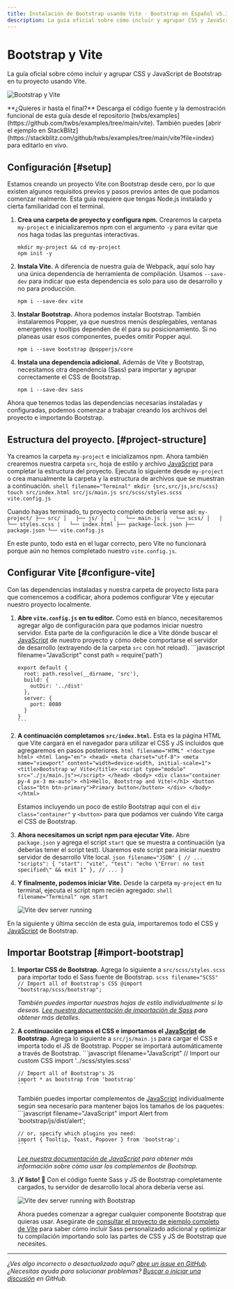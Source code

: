 ```yaml
---
title: Instalación de Bootstrap usando Vite · Bootstrap en Español v5.3
description: La guía oficial sobre cómo incluir y agrupar CSS y JavaScript de Bootstrap en tu proyecto usando Vite.
---
```


# Bootstrap y Vite

La guía oficial sobre cómo incluir y agrupar CSS y JavaScript de Bootstrap en tu proyecto usando Vite.

![Bootstrap y Vite](/bootstrap/5.3/assets/img/guides/bootstrap-vite.png)

<Callout type="info" emoji="">
**¿Quieres ir hasta el final?** Descarga el código fuente y la demostración funcional de esta guía desde el repositorio [twbs/examples](https://github.com/twbs/examples/tree/main/vite). También puedes [abrir el ejemplo en StackBlitz](https://stackblitz.com/github/twbs/examples/tree/main/vite?file=index) para editarlo en vivo.
</Callout>

<MainBanner />

## Configuración [#setup]

Estamos creando un proyecto Vite con Bootstrap desde cero, por lo que existen algunos requisitos previos y pasos previos antes de que podamos comenzar realmente. Esta guía requiere que tengas Node.js instalado y cierta familiaridad con el terminal.

1.  **Crea una carpeta de proyecto y configura npm.** Crearemos la carpeta `my-project` e inicializaremos npm con el argumento `-y` para evitar que nos haga todas las preguntas interactivas.
    ```shell filename="Terminal"
    mkdir my-project && cd my-project
    npm init -y
    ```
    
2.  **Instala Vite.** A diferencia de nuestra guía de Webpack, aquí solo hay una única dependencia de herramienta de compilación. Usamos `--save-dev` para indicar que esta dependencia es solo para uso de desarrollo y no para producción.
    ```shell filename="Terminal"
    npm i --save-dev vite
    ``` 
    
3.  **Instalar Bootstrap.** Ahora podemos instalar Bootstrap. También instalaremos Popper, ya que nuestros menús desplegables, ventanas emergentes y tooltips dependen de él para su posicionamiento. Si no planeas usar esos componentes, puedes omitir Popper aquí.
    ```shell filename="Terminal"
    npm i --save bootstrap @popperjs/core
    ```
    
4.  **Instala una dependencia adicional.** Además de Vite y Bootstrap, necesitamos otra dependencia (Sass) para importar y agrupar correctamente el CSS de Bootstrap.
    ```shell filename="Terminal"
    npm i --save-dev sass
    ```
    

Ahora que tenemos todas las dependencias necesarias instaladas y configuradas, podemos comenzar a trabajar creando los archivos del proyecto e importando Bootstrap.

## Estructura del proyecto. [#project-structure]

Ya creamos la carpeta `my-project` e inicializamos npm. Ahora también crearemos nuestra carpeta `src`, hoja de estilo y archivo [JavaScript](https://esdocu.dev/javascript) para completar la estructura del proyecto. Ejecuta lo siguiente desde `my-project` o crea manualmente la carpeta y la estructura de archivos que se muestran a continuación.
    ```shell filename="Terminal"
    mkdir {src,src/js,src/scss}
    touch src/index.html src/js/main.js src/scss/styles.scss vite.config.js
    ```

Cuando hayas terminado, tu proyecto completo debería verse así:
    ```
    my-project/
    ├── src/
    │   ├── js/
    │   │   └── main.js
    │   └── scss/
    │   |   └── styles.scss
    |   └── index.html
    ├── package-lock.json
    ├── package.json
    └── vite.config.js
    ```

En este punto, todo está en el lugar correcto, pero Vite no funcionará porque aún no hemos completado nuestro `vite.config.js`.

## Configurar Vite [#configure-vite]

Con las dependencias instaladas y nuestra carpeta de proyecto lista para que comencemos a codificar, ahora podemos configurar Vite y ejecutar nuestro proyecto localmente.

1.  **Abre `vite.config.js` en tu editor.** Como está en blanco, necesitaremos agregar algo de configuración para que podamos iniciar nuestro servidor. Esta parte de la configuración le dice a Vite dónde buscar el [JavaScript](https://esdocu.dev/javascript) de nuestro proyecto y cómo debe comportarse el servidor de desarrollo (extrayendo de la carpeta `src` con hot reload).
        ```javascript filename="JavaScript"
        const path = require('path')
        
        export default {
          root: path.resolve(__dirname, 'src'),
          build: {
            outDir: '../dist'
          },
          server: {
            port: 8080
          }
        }
        ```
    
2.  **A continuación completamos `src/index.html`.** Esta es la página HTML que Vite cargará en el navegador para utilizar el CSS y JS incluidos que agregaremos en pasos posteriores.
        ```html filename="HTML"
        <!doctype html>
        <html lang="en">
          <head>
            <meta charset="utf-8">
            <meta name="viewport" content="width=device-width, initial-scale=1">
            <title>Bootstrap w/ Vite</title>
            <script type="module" src="./js/main.js"></script>
          </head>
          <body>
            <div class="container py-4 px-3 mx-auto">
              <h1>Hello, Bootstrap and Vite!</h1>
              <button class="btn btn-primary">Primary button</button>
            </div>
          </body>
        </html>
        ```
    
    Estamos incluyendo un poco de estilo Bootstrap aquí con el `div class="container"` y `<button>` para que podamos ver cuándo Vite carga el CSS de Bootstrap.
    
3.  **Ahora necesitamos un script npm para ejecutar Vite.** Abre `package.json` y agrega el script `start` que se muestra a continuación (ya deberías tener el script test). Usaremos este script para iniciar nuestro servidor de desarrollo Vite local.
        ```json filename="JSON"
        {
          // ...
          "scripts": {
            "start": "vite",
            "test": "echo \"Error: no test specified\" && exit 1"
          },
          // ...
        }
        ```
    
4.  **Y finalmente, podemos iniciar Vite.** Desde la carpeta `my-project` en tu terminal, ejecuta el script npm recién agregado:
        ```shell filename="Terminal"
        npm start
        ```
    
    ![Vite dev server running](/bootstrap/5.3/assets/img/guides/vite-dev-server.png)

En la siguiente y última sección de esta guía, importaremos todo el CSS y [JavaScript](https://esdocu.dev/javascript) de Bootstrap.

<ContentSuggestion />

## Importar Bootstrap [#import-bootstrap]

1.  **Importar CSS de Bootstrap.** Agrega lo siguiente a `src/scss/styles.scss` para importar todo el Sass fuente de Bootstrap.
        ```scss filename="SCSS"
        // Import all of Bootstrap's CSS
        @import "bootstrap/scss/bootstrap";
        ```
    
    _También puedes importar nuestras hojas de estilo individualmente si lo deseas. [Lee nuestra documentación de importación de Sass](/bootstrap/5.3/customize/sass/#importing) para obtener más detalles._
    
2.  **A continuación cargamos el CSS e importamos el [JavaScript](https://esdocu.dev/javascript) de Bootstrap.** Agrega lo siguiente a `src/js/main.js` para cargar el CSS e importa todo el JS de Bootstrap. Popper se importará automáticamente a través de Bootstrap.
        ```javascript filename="JavaScript"
        // Import our custom CSS
        import '../scss/styles.scss'
        
        // Import all of Bootstrap's JS
        import * as bootstrap from 'bootstrap'
        ```
    
    También puedes importar complementos de [JavaScript](https://esdocu.dev/javascript) individualmente según sea necesario para mantener bajos los tamaños de los paquetes:
        ```javascript filename="JavaScript"
        import Alert from 'bootstrap/js/dist/alert';
        
        // or, specify which plugins you need:
        import { Tooltip, Toast, Popover } from 'bootstrap';
        ```
    
    _[Lee nuestra documentación de JavaScript](/bootstrap/5.3/getting-started/javascript/) para obtener más información sobre cómo usar los complementos de Bootstrap._
    
3.  **¡Y listo! 🎉** Con el código fuente Sass y JS de Bootstrap completamente cargados, tu servidor de desarrollo local ahora debería verse así.
    
    ![Vite dev server running with Bootstrap](/bootstrap/5.3/assets/img/guides/vite-dev-server-bootstrap.png)
    
    Ahora puedes comenzar a agregar cualquier componente Bootstrap que quieras usar. Asegúrate de [consultar el proyecto de ejemplo completo de Vite](https://github.com/twbs/examples/tree/main/vite) para saber cómo incluir Sass personalizado adicional y optimizar tu compilación importando solo las partes de CSS y JS de Bootstrap que necesites.
    

* * *

_¿Ves algo incorrecto o desactualizado aquí? [abre un issue en GitHub](https://github.com/twbs/bootstrap/issues/new/choose). ¿Necesitas ayuda para solucionar problemas? [Buscar o iniciar una discusión](https://github.com/twbs/bootstrap/discussions) en GitHub._